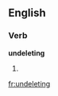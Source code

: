 
==English==

===Verb===
'''undeleting'''

# {{present participle of|[[undelete]]}}

[[fr:undeleting]]